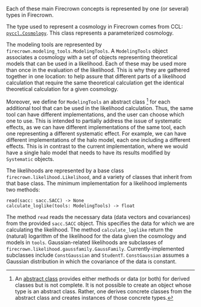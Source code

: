 

Each of these main Firecrown concepts is represented by one (or several) types in Firecrown.

The type used to represent a cosmology in Firecrown comes from CCL: [`pyccl.Cosmology`](https://ccl.readthedocs.io/en/latest/api/pyccl.html?highlight=pyccl.Cosmology#pyccl.Cosmology).
This class represents a parameterized cosmology.

The modeling tools are represented by `firecrown.modeling_tools.ModelingTools`.
A `ModelingTools` object associates a cosmology with a set of objects representing theoretical models that can be used in a likelihood.
Each of these may be used more than once in the evaluation of the likelihood.
This is why they are gathered together in one location: to help assure that different parts of a likelihood calculation that require the same theoretical calculation get the identical theoretical calculation for a given cosmology.

Moreover, we define for `ModelingTools` an abstract class [^abstract-class] for each additional tool that can be used in the likelihood calculation.
Thus, the same tool can have different implementations, and the user can choose which one to use.
This is intended to partially address the issue of systematic effects, as we can have different implementations of the same tool, each one representing a different systematic effect.
For example, we can have different implementations of the halo model, each one including a different effects.
This is in contrast to the current implementation, where we would have a single halo model that needs to have its results modified by `Systematic` objects.

[^abstract-class]: An [abstract class](https://en.wikipedia.org/wiki/Abstract_type) provides either methods or data (or both) for derived classes but is not complete.
It is not possible to create an object whose type is an abstract class.
Rather, one derives concrete classes from the abstract class and creates instances of those concrete types.

The likelihoods are represented by a base class `firecrown.likelihood.Likelihood`, and a variety of classes that inherit from that base class.
The minimum implementation for a likelihood implements two methods:

```.python
read(sacc: sacc.SACC) -> None
calculate_loglike(tools: ModelingTools) -> float
```

The method `read` reads the necessary data (data vectors and covariances) from the provided `sacc.SACC` object.
This specifies the data for which we are calculating the likelihood.
The method `calculate_loglike` return the (natural) logarithm of the likelihood for the data given the cosmology and models in `tools`.
Gaussian-related likelihoods are subclasses of `firecrown.likelihood.gaussfamily.GaussFamily`.
Currently-implemented subclasses include `ConstGaussian` and `StudentT`.
`ConstGaussian` assumes a Gaussian distribution in which the covariance of the data is constant.
